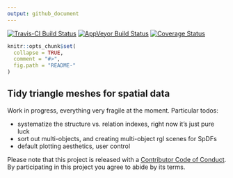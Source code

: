 ```yaml
---
output: github_document
---
```


[![Travis-CI Build Status](https://travis-ci.org/r-gris/trimesh.svg?branch=master)](https://travis-ci.org/r-gris/trimesh)
[![AppVeyor Build Status](https://ci.appveyor.com/api/projects/status/github/mdsumner/trimesh?branch=master&svg=true)](https://ci.appveyor.com/project/mdsumner/trimesh)
[![Coverage Status](https://img.shields.io/codecov/c/github/r-gris/trimesh/master.svg)](https://codecov.io/github/r-gris/trimesh?branch=master)
<!-- README.md is generated from README.Rmd. Please edit that file -->

```r
knitr::opts_chunk$set(
  collapse = TRUE,
  comment = "#>",
  fig.path = "README-"
)
```

## Tidy triangle meshes for spatial data

Work in progress, everything very fragile at the moment. Particular todos: 

- systematize the structure vs. relation indexes, right now it's just pure luck
- sort out multi-objects, and creating multi-object rgl scenes for SpDFs
- default plotting aesthetics, user control



Please note that this project is released with a [Contributor Code of Conduct](CONDUCT.md). By participating in this project you agree to abide by its terms.

